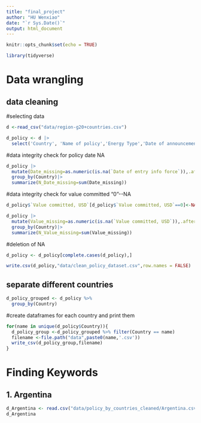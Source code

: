 ```yaml
---
title: "final_project"
author: "HU Wenxiao"
date: "`r Sys.Date()`"
output: html_document
---
```


```r
knitr::opts_chunk$set(echo = TRUE)
```

```r
library(tidyverse)
```

# Data wrangling

## data cleaning

#selecting data

```r
d <-read_csv("data/region-g20+countries.csv")
```

```r
d_policy <- d |>
  select('Country', 'Name of policy','Energy Type','Date of announcement','Date of entry info force','Value committed, USD')
```

#data integrity check for policy date NA

```r
d_policy |>
  mutate(Date_missing=as.numeric(is.na(`Date of entry info force`)),.after=`Date of entry info force`)|>
  group_by(Country)|>
  summarize(N_Date_missing=sum(Date_missing))
```

#data integrity check for value committed "0"\--NA

```r
d_policy$`Value committed, USD`[d_policy$`Value committed, USD`==0]<-NA
```

```r
d_policy |>
  mutate(Value_missing=as.numeric(is.na(`Value committed, USD`)),.after=`Value committed, USD`)|>
  group_by(Country)|>
  summarize(N_Value_missing=sum(Value_missing))
```

#deletion of NA

```r
d_policy <- d_policy[complete.cases(d_policy),]
```

```r
write.csv(d_policy,"data/clean_policy_dataset.csv",row.names = FALSE)
```

## separate different countries

```r
d_policy_grouped <- d_policy %>%
  group_by(Country)
```

#create dataframes for each country and print them

```r
for(name in unique(d_policy$Country)){
  d_policy_group <-d_policy_grouped %>% filter(Country == name)
  filename <-file.path("data",paste0(name,'.csv'))
  write_csv(d_policy_group,filename)
}
```

# Finding Keywords

## 1. Argentina

```r
d_Argentina <- read.csv("data/policy_by_countries_cleaned/Argentina.csv")
d_Argentina
```
